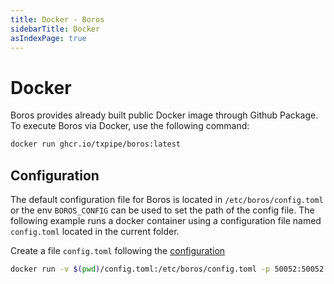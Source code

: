 ```yaml
---
title: Docker - Boros
sidebarTitle: Docker
asIndexPage: true
---
```


# Docker

Boros provides already built public Docker image through Github Package. To execute Boros via Docker, use the following command:

```sh
docker run ghcr.io/txpipe/boros:latest
```

## Configuration

The default configuration file for Boros is located in `/etc/boros/config.toml` or the env `BOROS_CONFIG` can be used to set the path of the config file. The following example runs a docker container using a configuration file named `config.toml` located in the current folder.

Create a file `config.toml` following the [configuration](../configuration)

```sh
docker run -v $(pwd)/config.toml:/etc/boros/config.toml -p 50052:50052 ghcr.io/txpipe/boros:latest
```
